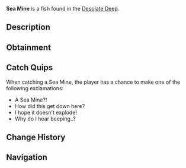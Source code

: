 {{FishInfobox
|image          = Sea Mine.png
|rarity         = Mythical
|sea            = First Sea
|location       = [[Desolate Deep]]
|sublocation    = 
|sources        = Crab Cage
|radar_location = 
|xp             = 1000
|weather        = Clear
|time           = 
|season         = 
|bait           = 
|base_weight    = 325
|base_value     = 3000
|weight_range   = 125
|base_chance    = 1
|base_resil     = 200
}}
'''Sea Mine''' is a {{Rarity|Mythical}} fish found in the [[Desolate Deep]].

== Description ==
{{Description|An inactive naval sea mine that has somehow made its way down here. Caught in crab cages in the Desolate Deep.|Bestiary Entry}}

== Obtainment ==
{{Description|Caught with crab cages in the Desolate Deep.|Bestiary Hint}}

== Catch Quips ==
When catching a Sea Mine, the player has a chance to make one of the following exclamations:
* A Sea Mine?!
* How did this get down here?
* I hope it doesn't explode!
* Why do I hear beeping..?

== Change History ==
{{Change History|{{subst:Current Version}}}}

== Navigation ==
{{Fish Navbox|Desolate Deep}}